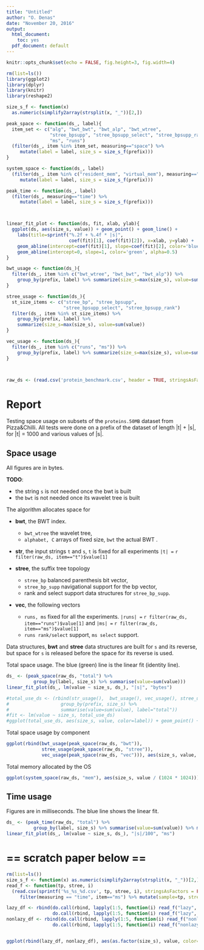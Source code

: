 ```yaml
---
title: "Untitled"
author: "O. Denas"
date: "November 20, 2016"
output:
  html_document:
    toc: yes
  pdf_document: default
---
```


```r
knitr::opts_chunk$set(echo = FALSE, fig.height=3, fig.width=4)
```

```r
rm(list=ls())
library(ggplot2)
library(dplyr)
library(knitr)
library(reshape2)

size_s_f <- function(x) 
  as.numeric(simplify2array(strsplit(x, "_"))[2,])

peak_space <- function(ds_, label){
  item_set <- c("alg", "bwt_bwt", "bwt_alp", "bwt_wtree", 
                "stree_bpsupp", "stree_bpsupp_select", "stree_bpsupp_rank",
                "ms", "runs")
  (filter(ds_, item %in% item_set, measuring=="space") %>% 
     mutate(label = label, size_s = size_s_f(prefix)))
}

system_space <- function(ds_, label)
  (filter(ds_, item %in% c("resident_mem", "virtual_mem"), measuring=="space") %>% 
     mutate(label = label, size_s = size_s_f(prefix)))

peak_time <- function(ds_, label)
  (filter(ds_, measuring=="time") %>% 
     mutate(label = label, size_s = size_s_f(prefix)))



linear_fit_plot <- function(ds, fit, xlab, ylab){
  ggplot(ds, aes(size_s, value)) + geom_point() + geom_line() + 
    labs(title=sprintf("%.2f + %.4f * |s|", 
                       coef(fit)[1], coef(fit)[2]), x=xlab, y=ylab) + 
    geom_abline(intercept=coef(fit)[1], slope=coef(fit)[2], color='blue', alpha=0.5) + 
    geom_abline(intercept=0, slope=1, color='green', alpha=0.5)
}

bwt_usage <- function(ds_){
  filter(ds_, item %in% c("bwt_wtree", "bwt_bwt", "bwt_alp")) %>% 
    group_by(prefix, label) %>% summarize(size_s=max(size_s), value=sum(value)) 
}

stree_usage <- function(ds_){
  st_size_items <- c("stree_bp", "stree_bpsupp", 
                     "stree_bpsupp_select", "stree_bpsupp_rank")
  filter(ds_, item %in% st_size_items) %>% 
    group_by(prefix, label) %>% 
    summarize(size_s=max(size_s), value=sum(value)) 
}

vec_usage <- function(ds_){
  filter(ds_, item %in% c("runs", "ms")) %>% 
    group_by(prefix, label) %>% summarize(size_s=max(size_s), value=sum(value)) 
}



raw_ds <- (read.csv('protein_benchmark.csv', header = TRUE, stringsAsFactors = FALSE))

```

# Report

Testing space usage on subsets of the `proteins.50MB` dataset from Pizza&Chilli. All tests were done on a prefix of the dataset of length |t| + |s|, for |t| = 1000 and various values of  |s|.

## Space usage
All figures are in bytes.

**TODO**:

 * the string `s` is not needed once the bwt is built
 * the `bwt` is not needed once its wavelet tree is built

The algorithm allocates space for

 * **bwt**, the BWT index.
 
     * `bwt_wtree` the wavelet tree, 
     * `alphabet, C` arrays of fixed size, `bwt` the actual BWT . 

 * **str**, the input strings `t` and `s`, `t` is fixed for all experiments `|t| =` `r filter(raw_ds, item=="t")$value[1]`

 * **stree**, the suffix tree topology
 
     * `stree_bp` balanced parenthesis bit vector, 
     * `stree_bp_supp` navigational support for the bp vector, 
     * rank and select support data structures for `stree_bp_supp`. 

 * **vec**, the following vectors 
 
     * `runs, ms` fixed for all the experiments. `|runs| =` `r filter(raw_ds, item=="runs")$value[1]` and  `|ms| =` `r filter(raw_ds, item=="ms")$value[1]`
     * `runs rank/select` support, `ms select` support.

Data structures, **bwt** and **stree** data structures are built for `s` and its reverse, but space for `s` is released before the space for its reverse is used.
 
Total space usage. The blue (green) line is the linear fit (identity line).

```r
ds_ <- (peak_space(raw_ds, "total") %>% 
          group_by(label, size_s) %>% summarise(value=sum(value)))
linear_fit_plot(ds_, lm(value ~ size_s, ds_), "|s|", "bytes")

#total_use_ds <- (rbind(str_usage(),  bwt_usage(), vec_usage(), stree_usage()) %>% 
#                   group_by(prefix, size_s) %>% 
#                   summarise(value=sum(value), label="total"))
#fit <- lm(value ~ size_s, total_use_ds)
#ggplot(total_use_ds, aes(size_s, value, color=label)) + geom_point() + geom_line() + labs(title=sprintf("space usage: %.2fB + %.4fB * size_s", coef(fit)[1], coef(fit)[2]), x="|s|", y="Bytes") + geom_abline(intercept=coef(fit)[1], slope=coef(fit)[2], color='blue', alpha=0.5) + geom_abline(intercept=0, slope=1, color='green', alpha=0.5)
```

Total space usage by component

```r

ggplot(rbind(bwt_usage(peak_space(raw_ds, "bwt")), 
             stree_usage(peak_space(raw_ds, "stree")),
             vec_usage(peak_space(raw_ds, "vec"))), aes(size_s, value, fill=label)) + geom_area() + labs(title="space usage by component", x="|s|", y="Bytes")

```

Total memory allocated by the OS

```r

ggplot(system_space(raw_ds, "mem"), aes(size_s, value / (1024 * 1024))) + geom_bar(stat='identity') + facet_wrap(~item, scales = "free_y", nrow = 2) + labs(y = "GBytes (1GByte = 2e+20)")
```

## Time usage
Figures are in milliseconds. The blue line shows the linear fit.


```r
ds_ <- (peak_time(raw_ds, "total") %>% 
          group_by(label, size_s) %>% summarise(value=sum(value)) %>% mutate(size_s = size_s/100))
linear_fit_plot(ds_, lm(value ~ size_s, ds_), "|s|/100", "ms")
```

# == scratch paper below ==


```r
rm(list=ls())
size_s_f <- function(x) as.numeric(simplify2array(strsplit(x, "_"))[2,])
read_f <- function(tp, stree, i)
  (read.csv(sprintf('%s_%s_%d.csv', tp, stree, i), stringsAsFactors = FALSE) %>% 
     filter(measuring == "time", item=="ms") %>% mutate(sample=tp, stree=stree, size_s=size_s_f(prefix)))

lazy_df <- rbind(do.call(rbind, lapply(1:5, function(i) read_f("lazy", "sada", i))),
                 do.call(rbind, lapply(1:5, function(i) read_f("lazy", "ohleb", i))))
nonlazy_df <- rbind(do.call(rbind, lapply(1:5, function(i) read_f("nonlazy", "sada", i))),
                 do.call(rbind, lapply(1:5, function(i) read_f("nonlazy", "ohleb", i))))


ggplot(rbind(lazy_df, nonlazy_df), aes(as.factor(size_s), value, color=sample)) + geom_boxplot() + facet_wrap(~stree)



```
